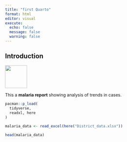 ```yaml
---
title: "first Quarto"
format: html
editor: visual
execute: 
  echo: false
  message: false
  warning: false
---
```


## Introduction

![](MOH_Uganda_logo.png){fig-align="center" width="1.9cm" height="2cm"}

This a **malaria report** showing analysis of trends in cases.

```r
pacman::p_load(
  tidyverse,
  readxl, here
)

malaria_data <- read_excel(here("District_data.xlsx"))

head(malaria_data)

```

